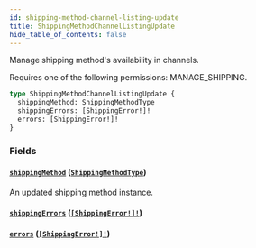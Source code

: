 ```yaml
---
id: shipping-method-channel-listing-update
title: ShippingMethodChannelListingUpdate
hide_table_of_contents: false
---
```


Manage shipping method's availability in channels.

Requires one of the following permissions: MANAGE_SHIPPING.

```graphql
type ShippingMethodChannelListingUpdate {
  shippingMethod: ShippingMethodType
  shippingErrors: [ShippingError!]!
  errors: [ShippingError!]!
}
```

### Fields

#### [`shippingMethod`](#) ([`ShippingMethodType`](../../../developer/api-reference/objects/shipping-method-type))

An updated shipping method instance.

#### [`shippingErrors`](#) ([`[ShippingError!]!`](../../../developer/api-reference/objects/shipping-error))

#### [`errors`](#) ([`[ShippingError!]!`](../../../developer/api-reference/objects/shipping-error))
